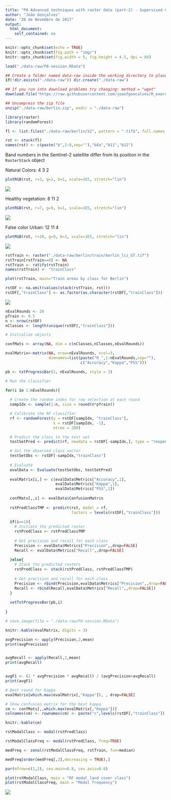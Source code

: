 ```yaml
---
title: "P8 Advanced techniques with raster data (part-2) - Supervised Classification"
author: "João Gonçalves"
date: "28 de Novembro de 2017"
output: 
  html_document:
    self_contained: no
---
```


```r

knitr::opts_chunk$set(echo = TRUE)
knitr::opts_chunk$set(fig.path = "img/")
knitr::opts_chunk$set(fig.width = 5, fig.height = 4.5, dpi = 80)

```


```r

load("./data-raw/P8-session.RData")

```

```r

## Create a folder named data-raw inside the working directory to place downloaded data
if(!dir.exists("./data-raw")) dir.create("./data-raw")

## If you run into download problems try changing: method = "wget"
download.file("https://raw.githubusercontent.com/joaofgoncalves/R_exercises_raster_tutorial/master/data/berlin.zip", "./data-raw/berlin.zip", method = "auto")

## Uncompress the zip file
unzip("./data-raw/berlin.zip", exdir = "./data-raw")

```

```r

library(raster)
library(randomForest)

```


```r


fl <- list.files("./data-raw/berlin/S2", pattern = ".tif$", full.names = TRUE)

rst <- stack(fl)
names(rst) <- c(paste("b",2:8,sep=""),"b8a","b11","b12")


```

Band numbers in the Sentinel-2 satellite differ from its position in the `RasterStack` object

Natural Colors: 4 3 2

```r

plotRGB(rst, r=3, g=2, b=1, scale=1E5, stretch="lin")

```

![](https://raw.githubusercontent.com/joaofgoncalves/R_exercises_raster_tutorial/master/img/P8_plot_rgb_S2-1.png)

Healthy vegetation: 8 11 2

```r

plotRGB(rst, r=7, g=9, b=1, scale=1E5, stretch="lin")

```

![](https://raw.githubusercontent.com/joaofgoncalves/R_exercises_raster_tutorial/master/img/P8_plot_b8_b11_b2_S2.png)

False color Urban: 12 11 4

```r

plotRGB(rst, r=10, g=9, b=3, scale=1E5, stretch="lin")

```

![](https://raw.githubusercontent.com/joaofgoncalves/R_exercises_raster_tutorial/master/img/P8_plot_b12_b11_b4_S2.png)


```r

rstTrain <- raster("./data-raw/berlin/train/berlin_lcz_GT.tif")
rstTrain[rstTrain==0] <- NA
rstTrain <- ratify(rstTrain)
names(rstTrain) <- "trainClass"

plot(rstTrain, main="Train areas by class for Berlin")

rstDF <- na.omit(values(stack(rstTrain, rst)))
rstDF[,"trainClass"] <- as.factor(as.character(rstDF[,"trainClass"]))


```

![](https://raw.githubusercontent.com/joaofgoncalves/R_exercises_raster_tutorial/master/img/P8_load_train_data.png)

```r

nEvalRounds <- 20
pTrain <- 0.5
n <- nrow(rstDF)
nClasses <- length(unique(rstDF[,"trainClass"]))


```

```r

# Initialize objects

confMats <- array(NA, dim = c(nClasses,nClasses,nEvalRounds))

evalMatrix<-matrix(NA, nrow=nEvalRounds, ncol=3, 
                   dimnames=list(paste("R_",1:nEvalRounds,sep=""), 
                                 c("Accuracy","Kappa","PSS")))

pb <- txtProgressBar(1, nEvalRounds, style = 3)


```


```r


# Run the classifier

for(i in 1:nEvalRounds){
  
  # Create the random index for row selection at each round
  sampIdx <- sample(1:n, size = round(n*pTrain))

  # Calibrate the RF classifier
  rf <- randomForest(y = rstDF[sampIdx, "trainClass"], 
                     x = rstDF[sampIdx, -1], 
                     ntree = 200)

  # Predict the class to the test set
  testSetPred <- predict(rf, newdata = rstDF[-sampIdx,], type = "response")

  # Get the observed class vector
  testSetObs <- rstDF[-sampIdx,"trainClass"]
  
  # Evaluate 
  evalData <- Evaluate(testSetObs, testSetPred)
  
  evalMatrix[i,] <- c(evalData$Metrics["Accuracy",1],
                      evalData$Metrics["Kappa",1],
                      evalData$Metrics["PSS",1])
  
  confMats[,,i] <- evalData$ConfusionMatrix
  
  rstPredClassTMP <- predict(rst, model = rf, 
                             factors = levels(rstDF[,"trainClass"]))
  
  if(i==1){
    # Initiate the predicted raster
    rstPredClass <- rstPredClassTMP
    
    # Get precision and recall for each class
    Precision <- evalData$Metrics["Precision",,drop=FALSE]
    Recall <- evalData$Metrics["Recall",,drop=FALSE]
    
  }else{
    # Stack the predicted rasters
    rstPredClass <- stack(rstPredClass, rstPredClassTMP)
    
    # Get precision and recall for each class
    Precision <- rbind(Precision,evalData$Metrics["Precision",,drop=FALSE])
    Recall <- rbind(Recall,evalData$Metrics["Recall",,drop=FALSE])
  }
  
  setTxtProgressBar(pb,i)
  
}

# save.image(file = "./data-raw/P8-session.RData")


```


```r

knitr::kable(evalMatrix, digits = 3)

```


```r

avgPrecision <- apply(Precision,2,mean)
print(avgPrecision)


avgRecall <- apply(Recall,2,mean)
print(avgRecall)


avgF1 <- (2 * avgPrecision * avgRecall) / (avgPrecision+avgRecall)
print(avgF1)

```

```r

# Best round for Kappa
evalMatrix[which.max(evalMatrix[,"Kappa"]), , drop=FALSE]

# Show confusion matrix for the best kappa
cm <- confMats[,,which.max(evalMatrix[,"Kappa"])]
colnames(cm) <- rownames(cm) <- paste("c",levels(rstDF[,"trainClass"]),sep="_")

knitr::kable(cm)

```


```r

rstModalClass <- modal(rstPredClass)

rstModalClassFreq <- modal(rstPredClass, freq=TRUE)

medFreq <- zonal(rstModalClassFreq, rstTrain, fun=median)

```


```r

medFreq[order(medFreq[,2],decreasing = TRUE),]

```



```r


par(mfrow=c(1,2), cex.main=0.8, cex.axis=0.8)

plot(rstModalClass, main = "RF modal land cover class")
plot(rstModalClassFreq, main = "Modal frequency")

```

![](https://raw.githubusercontent.com/joaofgoncalves/R_exercises_raster_tutorial/master/img/P8_plot_results-1.png)


